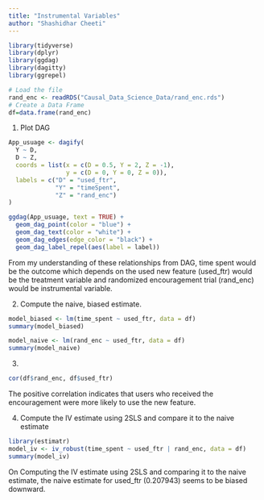 ```yaml
---
title: "Instrumental Variables"
author: "Shashidhar Cheeti"
---
```


```r
library(tidyverse)
library(dplyr)
library(ggdag)
library(dagitty)
library(ggrepel)
```

```r
# Load the file
rand_enc <- readRDS("Causal_Data_Science_Data/rand_enc.rds")
# Create a Data Frame
df=data.frame(rand_enc)
```

1. Plot DAG
```r
App_usuage <- dagify(
  Y ~ D,
  D ~ Z,
  coords = list(x = c(D = 0.5, Y = 2, Z = -1),
                y = c(D = 0, Y = 0, Z = 0)),
  labels = c("D" = "used_ftr",
             "Y" = "timeSpent",
             "Z" = "rand_enc")
)

ggdag(App_usuage, text = TRUE) +
  geom_dag_point(color = "blue") +
  geom_dag_text(color = "white") +
  geom_dag_edges(edge_color = "black") +
  geom_dag_label_repel(aes(label = label))
```
From my understanding of these relationships from DAG, time spent would be the outcome which depends on the used new feature (used_ftr) would be the treatment variable and randomized encouragement trial (rand_enc) would be instrumental variable.

2. Compute the naive, biased estimate.
```r
model_biased <- lm(time_spent ~ used_ftr, data = df)
summary(model_biased)
```

```r
model_naive <- lm(rand_enc ~ used_ftr, data = df)
summary(model_naive)
```

3.
```r
cor(df$rand_enc, df$used_ftr)
```
The positive correlation indicates that users who received the encouragement were more likely to use the new feature.

4. Compute the IV estimate using 2SLS and compare it to the naive estimate
```r
library(estimatr)
model_iv <- iv_robust(time_spent ~ used_ftr | rand_enc, data = df)
summary(model_iv)
```

On Computing the IV estimate using 2SLS and comparing it to the naive estimate, the naive estimate for used_ftr (0.207943) seems to be biased downward.
